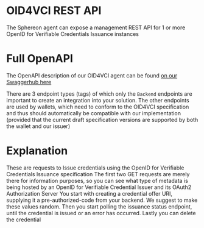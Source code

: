 # OID4VCI REST API

The Sphereon agent can expose a management REST API for 1 or more OpenID for Verifiable Credentials Issuance instances


# Full OpenAPI
The OpenAPI description of our OID4VCI agent can be found [on our Swaggerhub here](https://app.swaggerhub.com/apis/SphereonInt/OID4VCI)

There are 3 endpoint types (tags) of which only the `Backend` endpoints are important to create an integration into your solution. The other endpoints are used by wallets, which need to conform to the OID4VCI specification and thus should automatically be compatible with our implementation (provided that the current draft specification versions are supported by both the wallet and our issuer)


# Explanation
These are requests to Issue credentials using the OpenID for Verifiable Credentials Issuance specification
The first two GET requests are merely there for information purposes, so you can see what type of metadata is being hosted by an OpenID for Verifiable Credential Issuer and its OAuth2 Authorization Server
You start with creating a credential offer URI, supplying it a pre-authorized-code from your backend. We suggest to make these values random.
Then you start polling the issuance status endpoint, until the credential is issued or an error has occurred.
Lastly you can delete the credential
